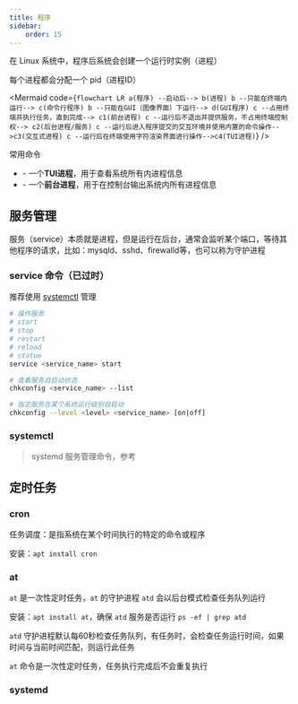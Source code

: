 ```yaml
---
title: 程序
sidebar:
    order: 15
---
```



在 Linux 系统中，程序后系统会创建一个运行时实例（进程）

每个进程都会分配一个 pid（进程ID）

<Mermaid
    code={`
flowchart LR
a(程序) --启动后--> b(进程)
b --只能在终端内运行--> c(命令行程序)
b --只能在GUI（图像界面）下运行--> d(GUI程序)
c --占用终端并执行任务，直到完成--> c1(前台进程)
c --运行后不退出并提供服务，不占用终端控制权--> c2(后台进程/服务)
c --运行后进入程序提交的交互环境并使用内置的命令操作-->c3(交互式进程)
c --运行后在终端使用字符渲染界面进行操作-->c4(TUI进程)
`}
/>

常用命令

- <InternalLink code text="top" href="linux/commands/process-service#top" /> -
  一个**TUI进程**，用于查看系统所有内进程信息
- <InternalLink code text="ps" href="linux/commands/process-service#ps" /> -
  一个**前台进程**，用于在控制台输出系统内所有进程信息

## 服务管理

服务（service）本质就是进程，但是运行在后台，通常会监听某个端口，等待其他程序的请求，比如：mysqld、sshd、firewalld等，也可以称为守护进程

### service 命令（已过时）

推荐使用 [systemctl](#systemctl) 管理

```bash
# 操作服务
# start
# stop
# restart
# reload
# statue
service <service_name> start

# 查看服务自启动状态
chkconfig <service_name> --list

# 指定服务在某个系统运行级别自启动
chkconfig --level <level> <service_name> [on|off]
```

### systemctl

> systemd 服务管理命令，参考 <InternalLink text="systemctl" href="linux/systemd/service" />

## 定时任务

### cron

任务调度：是指系统在某个时间执行的特定的命令或程序

安装：`apt install cron`

> <InternalLink text="参考" href="linux/commands/schedule-tasks/#crontab" />

### at

`at` 是一次性定时任务，`at` 的守护进程 `atd` 会以后台模式检查任务队列运行

安装：`apt install at`，确保 `atd` 服务是否运行 `ps -ef | grep atd`

`atd` 守护进程默认每60秒检查任务队列，有任务时，会检查任务运行时间，如果时间与当前时间匹配，则运行此任务

`at` 命令是一次性定时任务，任务执行完成后不会重复执行

> <InternalLink text="参考" href="linux/commands/schedule-tasks/#at" />

### systemd

> <InternalLink text="参考" href="linux/systemd/schedule-tasks" />
